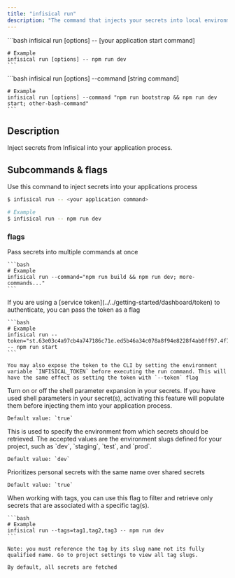 ```yaml
---
title: "infisical run"
description: "The command that injects your secrets into local environment"
---
```


<Tabs>
  <Tab title="Single command">
    ```bash
    infisical run [options] -- [your application start command]

    # Example
    infisical run [options] -- npm run dev
    ```
  </Tab>

  <Tab title="Chained commands">
    ```bash
    infisical run [options] --command [string command]

    # Example
    infisical run [options] --command "npm run bootstrap && npm run dev start; other-bash-command"
    ```
  </Tab>
</Tabs>

## Description

Inject secrets from Infisical into your application process.


## Subcommands & flags

<Accordion title="infisical run" defaultOpen="true">
  Use this command to inject secrets into your applications process

  ```bash
  $ infisical run -- <your application command>

  # Example 
  $ infisical run -- npm run dev
  ```

  ### flags 
  <Accordion title="--command">
    Pass secrets into multiple commands at once

    ```bash
    # Example 
    infisical run --command="npm run build && npm run dev; more-commands..."
    ```
  </Accordion>

  <Accordion title="--token">
    If you are using a [service token](../../getting-started/dashboard/token) to authenticate, you can pass the token as a flag

    ```bash
    # Example 
    infisical run --token="st.63e03c4a97cb4a747186c71e.ed5b46a34c078a8f94e8228f4ab0ff97.4f7f38034811995997d72badf44b42ec" -- npm run start
    ```

    You may also expose the token to the CLI by setting the environment variable `INFISICAL_TOKEN` before executing the run command. This will have the same effect as setting the token with `--token` flag 
  </Accordion>

  <Accordion title="--expand">
    Turn on or off the shell parameter expansion in your secrets. If you have used shell parameters in your secret(s), activating this feature will populate them before injecting them into your application process.

    Default value: `true`
  </Accordion>

  <Accordion title="--env">
    This is used to specify the environment from which secrets should be retrieved. The accepted values are the environment slugs defined for your project, such as `dev`, `staging`, `test`, and `prod`.
    
    Default value: `dev`
  </Accordion>

  <Accordion title="--secret-overriding">
    Prioritizes personal secrets with the same name over shared secrets

    Default value: `true`
  </Accordion>

  <Accordion title="--tags">
    When working with tags, you can use this flag to filter and retrieve only secrets that are associated with a specific tag(s).

    ```bash
    # Example 
    infisical run --tags=tag1,tag2,tag3 -- npm run dev
    ```

    Note: you must reference the tag by its slug name not its fully qualified name. Go to project settings to view all tag slugs.

    By default, all secrets are fetched
  </Accordion>

</Accordion>
